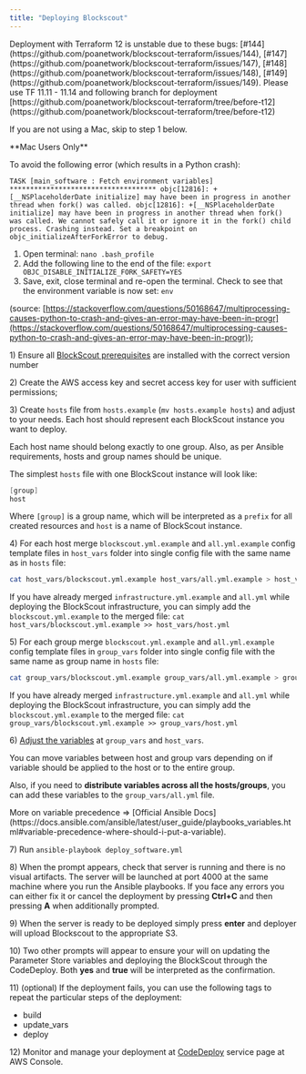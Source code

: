 ```yaml
---
title: "Deploying Blockscout"
---
```


<Warning>
Deployment with Terraform 12 is unstable due to these bugs: [#144](https://github.com/poanetwork/blockscout-terraform/issues/144), [#147](https://github.com/poanetwork/blockscout-terraform/issues/147), [#148](https://github.com/poanetwork/blockscout-terraform/issues/148), [#149](https://github.com/poanetwork/blockscout-terraform/issues/149). Please use TF 11.11 - 11.14 and following branch for deployment [https://github.com/poanetwork/blockscout-terraform/tree/before-t12](https://github.com/poanetwork/blockscout-terraform/tree/before-t12)

</Warning>

If you are not using a Mac, skip to step 1 below.

<Warning>
**Mac Users Only**

To avoid the following error (which results in a Python crash):

`TASK [main_software : Fetch environment variables] ************************************ objc[12816]: +[__NSPlaceholderDate initialize] may have been in progress in another thread when fork() was called. objc[12816]: +[__NSPlaceholderDate initialize] may have been in progress in another thread when fork() was called. We cannot safely call it or ignore it in the fork() child process. Crashing instead. Set a breakpoint on objc_initializeAfterForkError to debug.`

1. Open terminal: `nano .bash_profile`
2. Add the following line to the end of the file: `export OBJC_DISABLE_INITIALIZE_FORK_SAFETY=YES`
3. Save, exit, close terminal and re-open the terminal. Check to see that the environment variable is now set: `env`

(source: [https://stackoverflow.com/questions/50168647/multiprocessing-causes-python-to-crash-and-gives-an-error-may-have-been-in-progr](https://stackoverflow.com/questions/50168647/multiprocessing-causes-python-to-crash-and-gives-an-error-may-have-been-in-progr));

</Warning>

1\) Ensure all [BlockScout prerequisites](/setup/requirements/requirements) are installed with the correct version number

2\) Create the AWS access key and secret access key for user with sufficient permissions;

3\) Create `hosts` file from `hosts.example` (`mv hosts.example hosts`) and adjust to your needs. Each host should represent each BlockScout instance you want to deploy.

<Info>
Each host name should belong exactly to one group. Also, as per Ansible requirements, hosts and group names should be unique.

</Info>

The simplest `hosts` file with one BlockScout instance will look like:

```csharp
[group]
host
```

Where `[group]` is a group name, which will be interpreted as a `prefix` for all created resources and `host` is a name of BlockScout instance.

4\) For each host merge `blockscout.yml.example` and `all.yml.example` config template files in `host_vars` folder into single config file with the same name as in `hosts` file:

```bash
cat host_vars/blockscout.yml.example host_vars/all.yml.example > host_vars/host.yml
```

If you have already merged `infrastructure.yml.example` and `all.yml` while deploying the BlockScout infrastructure, you can simply add the `blockscout.yml.example` to the merged file: `cat host_vars/blockscout.yml.example >> host_vars/host.yml`

5\) For each group merge `blockscout.yml.example` and `all.yml.example` config template files in `group_vars` folder into single config file with the same name as group name in `hosts` file:

```bash
cat group_vars/blockscout.yml.example group_vars/all.yml.example > group_vars/group.yml
```

If you have already merged `infrastructure.yml.example` and `all.yml` while deploying the BlockScout infrastructure, you can simply add the `blockscout.yml.example` to the merged file: `cat group_vars/blockscout.yml.example >> group_vars/host.yml`

6\) [Adjust the variables](/setup/deployment/ansible-deployment/variables) at `group_vars` and `host_vars`.

<Info>
You can move variables between host and group vars depending on if variable should be applied to the host or to the entire group.

</Info>

Also, if you need to **distribute variables across all the hosts/groups**, you can add these variables to the `group_vars/all.yml` file.

<Tip>
More on variable precedence => [Official Ansible Docs](https://docs.ansible.com/ansible/latest/user_guide/playbooks_variables.html#variable-precedence-where-should-i-put-a-variable).

</Tip>

7\) Run `ansible-playbook deploy_software.yml`

8\) When the prompt appears, check that server is running and there is no visual artifacts. The server will be launched at port 4000 at the same machine where you run the Ansible playbooks. If you face any errors you can either fix it or cancel the deployment by pressing **Ctrl+C** and then pressing **A** when additionally prompted.

9\) When the server is ready to be deployed simply press **enter** and deployer will upload Blockscout to the appropriate S3.

10\) Two other prompts will appear to ensure your will on updating the Parameter Store variables and deploying the BlockScout through the CodeDeploy. Both **yes** and **true** will be interpreted as the confirmation.

11\) (optional) If the deployment fails, you can use the following tags to repeat the particular steps of the deployment:

* build
* update\_vars
* deploy

12\) Monitor and manage your deployment at [CodeDeploy](https://console.aws.amazon.com/codesuite/codedeploy/applications) service page at AWS Console.